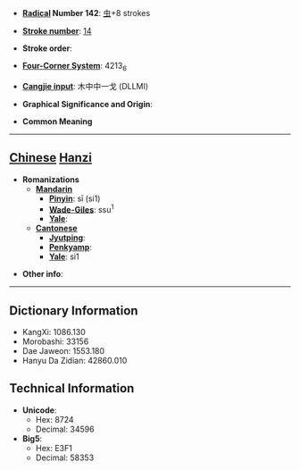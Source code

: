 * '''[[Wiktionary:Chinese radical index| Radical]] Number 142''': [[Wiktionary:Chinese radical index 虫|虫]]+8 strokes

* '''[[Wiktionary:Chinese total strokes index|Stroke number]]''': [[Wiktionary:Chinese total strokes index 14|14]]

* '''Stroke order''': 

* '''[[Wiktionary:Chinese four corner index|Four-Corner System]]''': 4213<sub>6</sub>

* '''[[Wiktionary:Chinese Cangjie index|Cangjie input]]''': 木中中一戈 (DLLMI)

* '''Graphical Significance and Origin''': 

* '''Common Meaning'''

----

== [[Chinese]] [[Hanzi]] ==

* '''Romanizations'''
** '''[[Mandarin]]'''
*** '''[[Pinyin]]''': sī (si1)
*** '''[[Wade-Giles]]''': ssu<sup>1</sup>
*** '''[[Yale]]''': 
** '''[[Cantonese]]'''
*** '''[[Jyutping]]''':
*** '''[[Penkyamp]]''': 
*** '''[[Yale]]''': si1

* '''Other info''': 

----

== Dictionary Information ==

* KangXi: 1086.130
* Morobashi: 33156
* Dae Jaweon: 1553.180
* Hanyu Da Zidian: 42860.010

== Technical Information ==

* '''Unicode''':
** Hex: 8724
** Decimal: 34596
* '''Big5''':
** Hex: E3F1
** Decimal: 58353